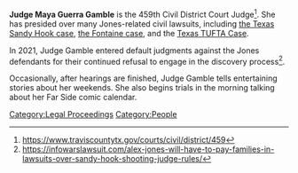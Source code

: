 '''Judge Maya Guerra Gamble''' is the 459th Civil District Court Judge<ref>https://www.traviscountytx.gov/courts/civil/district/459</ref>. She has presided over many Jones-related civil lawsuits, including [[Texas Sandy Hook Lawsuit (Heslin v. Jones)|the Texas Sandy Hook case]], [[Texas Parkland Shooting Lawsuit (Fontaine v. Jones)|the Fontaine case]], and the [[Texas TUFTA Case]].

In 2021, Judge Gamble entered default judgments against the Jones defendants for their continued refusal to engage in the discovery process<ref>https://infowarslawsuit.com/alex-jones-will-have-to-pay-families-in-lawsuits-over-sandy-hook-shooting-judge-rules/</ref>.

Occasionally, after hearings are finished, Judge Gamble tells entertaining stories about her weekends. She also begins trials in the morning talking about her Far Side comic calendar.

[[Category:Legal Proceedings]]
[[Category:People]]
